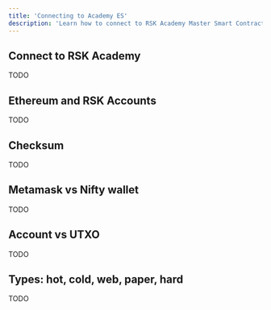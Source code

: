 ---
title: 'Connecting to Academy ES'
description: 'Learn how to connect to RSK Academy Master Smart Contract'
---

## Connect to RSK Academy

TODO

## Ethereum and RSK Accounts

TODO

## Checksum

TODO

## Metamask vs Nifty wallet

TODO

## Account vs UTXO

TODO

## Types: hot, cold, web, paper, hard

TODO
